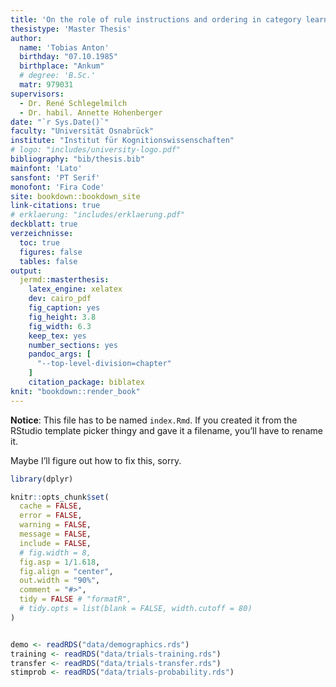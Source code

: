 ```yaml
---
title: 'On the role of rule instructions and ordering in category learning'
thesistype: 'Master Thesis'
author:
  name: 'Tobias Anton'
  birthday: "07.10.1985"
  birthplace: "Ankum"
  # degree: 'B.Sc.'
  matr: 979031
supervisors:
  - Dr. René Schlegelmilch
  - Dr. habil. Annette Hohenberger
date: "`r Sys.Date()`"
faculty: "Universität Osnabrück"
institute: "Institut für Kognitionswissenschaften"
# logo: "includes/university-logo.pdf"
bibliography: "bib/thesis.bib"
mainfont: 'Lato'
sansfont: 'PT Serif'
monofont: 'Fira Code'
site: bookdown::bookdown_site
link-citations: true
# erklaerung: "includes/erklaerung.pdf"
deckblatt: true
verzeichnisse:
  toc: true
  figures: false
  tables: false
output:
  jermd::masterthesis:
    latex_engine: xelatex
    dev: cairo_pdf
    fig_caption: yes
    fig_height: 3.8
    fig_width: 6.3
    keep_tex: yes
    number_sections: yes
    pandoc_args: [
      "--top-level-division=chapter"
    ]
    citation_package: biblatex
knit: "bookdown::render_book"
---
```


<!--
Edit these lines as appropriate.
The actual thesis content is in several Rmd files.

You'll need to edit the _bookdown.yml file to set the order in which you'd like them to appear.
-->

**Notice**: This file has to be named `index.Rmd`. If you created it from the RStudio template picker thingy and gave it a filename, you'll have to rename it.

Maybe I'll figure out how to fix this, sorry. 

```r
library(dplyr) 

knitr::opts_chunk$set(
  cache = FALSE,
  error = FALSE,
  warning = FALSE,
  message = FALSE,
  include = FALSE,
  # fig.width = 8,
  fig.asp = 1/1.618,
  fig.align = "center",
  out.width = "90%",
  comment = "#>",
  tidy = FALSE # "formatR",
  # tidy.opts = list(blank = FALSE, width.cutoff = 80)
)


demo <- readRDS("data/demographics.rds")
training <- readRDS("data/trials-training.rds")
transfer <- readRDS("data/trials-transfer.rds")
stimprob <- readRDS("data/trials-probability.rds")
```

